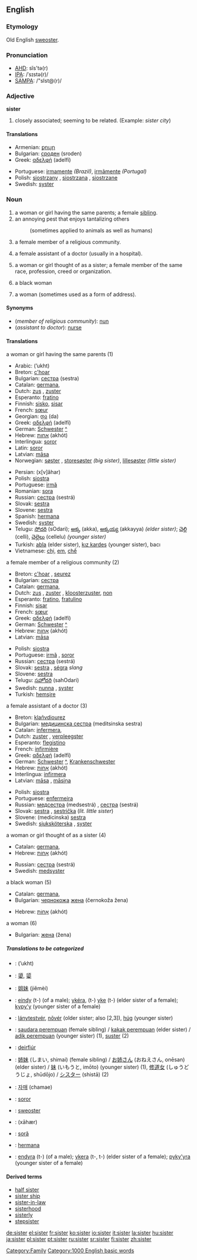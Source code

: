 ==English==

{{rank|usual|entirely|system|726|sister|occasion|enemy|perfect}}

===Etymology===
Old English [[sweoster]].

===Pronunciation===
*[[w:AHD|AHD]]: sĭs'tə(r)
*[[w:IPA|IPA]]: /ˈsɪstə(r)/
*[[w:SAMPA|SAMPA]]: /"sIst@(r)/

===Adjective===
'''sister''' {{notcomp}}

# closely associated; seeming to be related. (Example: ''sister city'')

====Translations====
{{top}}
*Armenian: [[քույր]]
*Bulgarian: [[сроден]] (sroden) {{m}}
*Greek: [[αδελφή]] (adelfí) {{f}}
{{mid}}
*Portuguese: [[irmamente]] ''(Brazil)'', [[irmãmente]] ''(Portugal)''
*Polish: [[siostrzany]] {{m}}, [[siostrzana]] {{f}}, [[siostrzane]] {{n}}
*Swedish: [[syster]]
{{bottom}}

===Noun===
{{en-noun-reg}}

# a woman or girl having the same parents; a female [[sibling]]. 
# an annoying pest that enjoys tantalizing others
#:(sometimes applied to animals as well as humans)
# a female member of a religious community.
# {{UK}} a female assistant of a doctor (usually in a hospital).
# {{colloquial}} a woman or girl thought of as a sister; a female member of the same race, profession, creed or organization.
# {{slang}} a black woman
# {{colloquial}} a woman (sometimes used as a form of address).

====Synonyms====
*(''member of religious community''): [[nun]]
*(''assistant to doctor''): [[nurse]]

====Translations====
;a woman or girl having the same parents (1)
{{top}}
*Arabic: {{ARchar|[[أخت]]}} (’ukht) {{f}}
*Breton: [[c'hoar]] {{f}}
*Bulgarian: [[сестра]] (sestra) {{f}}
*Catalan: [[germana]], {{f}}
*Dutch: [[zus]] {{f}}, [[zuster]] {{f}}
*Esperanto: [[fratino]]
*Finnish: [[sisko]], [[sisar]]
*French: [[sœur]] {{f}}
*Georgian: [[და]] (da)
*Greek: [[αδελφή]] (adelfí) {{f}}
*German: [[Schwester]] {{f}} [[:de:Schwester|^]]
*Hebrew: [[אחות]] (akhót) {{f}}
*Interlingua: [[soror]]
*Latin: [[soror]] {{f}}
*Latvian: [[māsa]] {{f}}
*Norwegian: [[søster]] {{c}}, [[storesøster]] ''(big sister)'', [[lillesøster]] ''(little sister)''
{{mid}}
*Persian: {{FAchar|[[خواهر]]}} (x[v]âhar)
*Polish: [[siostra]] {{f}}
*Portuguese: [[irmã]] {{f}}
*Romanian: [[sora]] {{f}}
*Russian: [[сестра]] (sestrá) {{f}}
*Slovak: [[sestra]] {{f}}
*Slovene: [[sestra]] {{f}}
*Spanish: [[hermana]] {{f}}
*Swedish: [[syster]] {{c}}
*Telugu: [[సోదరి]] (sOdari); [[అక్క]] (akka), [[అక్కయ్య]] (akkayya) ''(elder sister)''; [[చెల్లి]] (celli), [[చెల్లెలు]] (cellelu) ''(younger sister)''
*Turkish: [[abla]] (elder sister), [[kız kardeş]] (younger sister), bacı
*Vietnamese: [[chị]], [[em]], [[chế]]
{{bottom}}

;a female member of a religious community (2)
{{top}}
*Breton: [[c'hoar]] {{f}}, [[seurez]] {{f}}
*Bulgarian: [[сестра]] {{f}}
*Catalan: [[germana]], {{f}}
*Dutch: [[zus]] {{f}}, [[zuster]] {{f}}, [[kloosterzuster]], [[non]]
*Esperanto: [[fratino]], [[fratulino]]
*Finnish: [[sisar]]
*French: [[sœur]] {{f}}
*Greek: [[αδελφή]] (adelfí) {{f}}
*German: [[Schwester]] {{f}} [[:de:Schwester|^]]
*Hebrew: [[אָחוֹת]] (akhót) {{f}}
*Latvian: [[māsa]] {{f}}
{{mid}}
*Polish: [[siostra]] {{f}}
*Portuguese: [[irmã]] {{f}}, [[soror]] {{f}}
*Russian: [[сестра]] (sestrá) {{f}}
*Slovak: [[sestra]] {{f}}, [[ségra]] {{f}} ''slang''
*Slovene: [[sestra]] {{f}}
*Telugu: [[సహోదరి]] (sahOdari)
*Swedish: [[nunna]] {{c}}, [[syster]] {{c}}
*Turkish: [[hemşire]]
{{bottom}}

;a female assistant of a doctor (3)
{{top}}
*Breton: [[klañvdiourez]] {{f}}
*Bulgarian: [[медицинска сестра]] (meditsinska sestra) {{f}}
*Catalan: [[infermera]], {{f}}
*Dutch: [[zuster]] {{f}}, [[verpleegster]]
*Esperanto: [[flegistino]]
*French: [[infirmière]]
*Greek: [[αδελφή]] (adelfí) {{f}}
*German: [[Schwester]] {{f}} [[:de:Schwester|^]], [[Krankenschwester]] {{f}}
*Hebrew: [[אחות|אָחוֹת]] (akhót) {{f}}
*Interlingua: [[infirmera]]
*Latvian: [[māsa]] {{f}}, [[māsiņa]] {{f}}
{{mid}}
*Polish: [[siostra]] {{f}}
*Portuguese: [[enfermeira]]
*Russian: [[медсестра]] (medsestrá) {{f}}, [[сестра]] (sestrá) {{f}}
*Slovak: [[sestra]] {{f}}, [[sestrička]] (''lit. little sister'')
*Slovene: (medicinska) [[sestra]] {{f}}
*Swedish: [[sjuksköterska]] {{c}}, [[syster]] {{c}}
{{bottom}}

;a woman or girl thought of as a sister (4)
{{top}}
*Catalan: [[germana]], {{f}}
*Hebrew: [[אחות|אָחוֹת]] (akhót) {{f}}
{{mid}}
*Russian: [[сестра]] (sestrá) {{f}}
*Swedish: [[medsyster]]
{{bottom}}

;a black woman (5)
{{top}}
*Catalan: [[germana]], {{f}}
*Bulgarian: [[чернокож]]а [[жена]] (černokoža žena) {{f}}
{{mid}}
*Hebrew: [[אחות|אָחוֹת]] (akhót) {{f}}
{{bottom}}

;a woman (6)
{{top}}
*Bulgarian: [[жена]] (žena) {{f}}
{{mid}}
{{bottom}}

=====Translations to be categorized=====
{{checktrans}}

*{{ttbc|Arabic}}: {{ARchar|[[أخت]]}} (’ukht)
*{{ttbc|Chinese Characters}}: [[嬃]], [[媭]]
*{{ttbc|Chinese}}: [[姐妹]] (jiěmèi)
*{{ttbc|Guarani}}: [[eindy]] (t-) (of a male); [[ykéra]], (t-) [[yke]] (t-) (elder sister of a female); [[kypy'y]] (younger sister of a female)
*{{ttbc|Hungarian}}: [[lánytestvér]], [[nõvér]] (older sister; also [2,3]), [[húg]] (younger sister)
*{{ttbc|Indonesian}}: [[saudara perempuan]] (female sibling) / [[kakak perempuan]] (elder sister) / [[adik perempuan]] (younger sister) (1), [[suster]] (2)
*{{ttbc|Irish}}: [[deirfiúr]]
*{{ttbc|Japanese}}: [[姉妹]] (しまい, shimai) (female sibling) / [[お姉さん]] (おねえさん, onēsan) (elder sister) / [[妹]] (いもうと, imōto) (younger sister) (1), [[修道女]] (しゅうどうじょ, shūdōjo) / [[シスター]] (shistā) (2)
*{{ttbc|Korean}}: [[자매]] (chamae)
*{{ttbc|Latin}}: [[soror]] {{f}}
*{{ttbc|Old English}}: [[sweoster]] {{n}}
*{{ttbc|Persian}}: {{FAchar|[[خواهَر|خواهر]]}} (xāhær)
*{{ttbc|Romanian}}: [[soră]] {{f}}
*{{ttbc|Spanish}}: [[hermana]] {{f}}
*{{ttbc|Tupinambá}}: [[endyra]] (t-) (of a male); [[ykera]] (t-, t-) (elder sister of a female); [[pyky'yra]] (younger sister of a female)

====Derived terms====
*[[half sister]]
*[[sister ship]]
*[[sister-in-law]]
*[[sisterhood]]
*[[sisterly]]
*[[stepsister]]


[[Category:Family]]
[[Category:1000 English basic words]]

[[de:sister]]
[[el:sister]]
[[fr:sister]]
[[ko:sister]]
[[io:sister]]
[[it:sister]]
[[la:sister]]
[[hu:sister]]
[[ja:sister]]
[[pl:sister]]
[[pt:sister]]
[[ru:sister]]
[[sr:sister]]
[[fi:sister]]
[[zh:sister]]